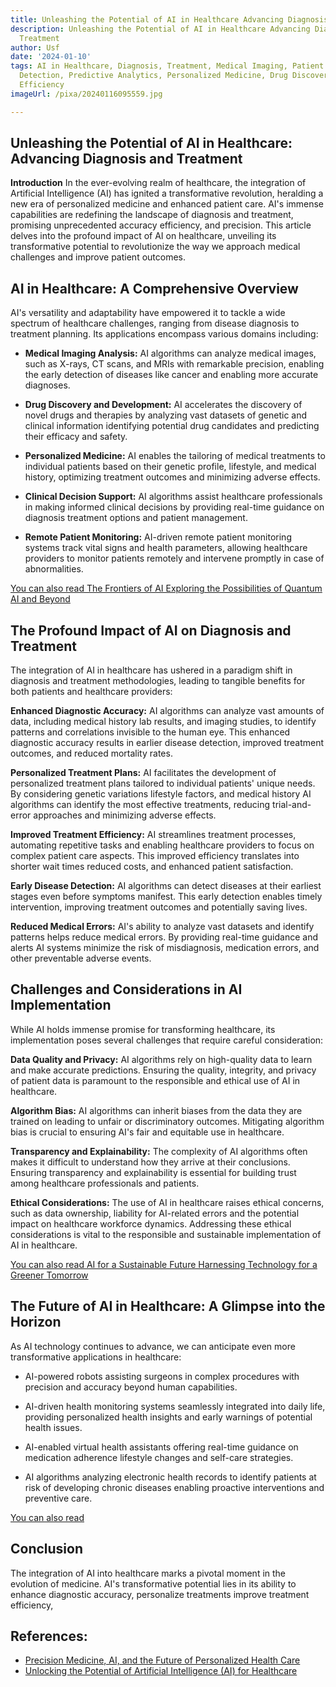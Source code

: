 ```yaml
---
title: Unleashing the Potential of AI in Healthcare Advancing Diagnosis and Treatment
description: Unleashing the Potential of AI in Healthcare Advancing Diagnosis and
  Treatment
author: Usf
date: '2024-01-10'
tags: AI in Healthcare, Diagnosis, Treatment, Medical Imaging, Patient Care, Disease
  Detection, Predictive Analytics, Personalized Medicine, Drug Discovery, Healthcare
  Efficiency
imageUrl: /pixa/20240116095559.jpg

---
```

## Unleashing the Potential of AI in Healthcare: Advancing Diagnosis and Treatment

**Introduction**
In the ever-evolving realm of healthcare, the integration of Artificial Intelligence (AI) has ignited a transformative revolution, heralding a new era  of personalized medicine and enhanced patient care. AI's immense capabilities are redefining the landscape of diagnosis  and treatment, promising unprecedented accuracy efficiency, and precision. This article delves into  the profound impact of  AI on healthcare, unveiling its transformative potential to revolutionize the way we  approach  medical challenges and improve patient outcomes.

## AI in Healthcare: A Comprehensive Overview

AI's versatility and adaptability have empowered it to tackle a wide  spectrum of healthcare challenges, ranging from disease  diagnosis to treatment planning. Its applications encompass  various domains including:

- **Medical Imaging  Analysis:** AI algorithms can analyze medical images, such as X-rays, CT scans, and MRIs  with remarkable precision, enabling the early detection  of diseases like cancer and enabling more accurate diagnoses.

- **Drug Discovery and Development:** AI accelerates the discovery of novel drugs and therapies by  analyzing vast datasets of genetic  and clinical information identifying potential  drug candidates and predicting their efficacy and safety.

- **Personalized Medicine:** AI enables  the  tailoring of medical treatments to individual patients based on their genetic  profile, lifestyle, and  medical history,  optimizing treatment outcomes and minimizing adverse effects.

-  **Clinical Decision Support:**  AI algorithms assist healthcare professionals in making informed clinical decisions by providing real-time guidance on diagnosis treatment options and patient management.

- **Remote Patient Monitoring:** AI-driven remote patient monitoring systems track vital signs and health parameters, allowing healthcare providers to monitor  patients remotely and  intervene promptly in  case of abnormalities.

[You can also read The Frontiers of AI Exploring the  Possibilities of Quantum AI  and Beyond](The%20Frontiers%20of%20AI%20Exploring%20the%20Possibilities%20of%20Quantum%20AI%20and%20Beyond)


## The Profound Impact of  AI  on Diagnosis and Treatment

The integration of AI in healthcare has ushered in a paradigm shift  in diagnosis and treatment methodologies, leading to  tangible  benefits for both patients and healthcare providers:

**Enhanced  Diagnostic Accuracy:** AI algorithms  can analyze vast amounts of data, including medical history lab  results,  and  imaging studies, to identify patterns and correlations invisible to the human eye.  This enhanced diagnostic accuracy results in earlier disease detection, improved treatment outcomes, and reduced mortality rates.

**Personalized Treatment Plans:**  AI facilitates the development of personalized treatment plans tailored to individual patients'  unique needs. By considering genetic variations lifestyle  factors, and medical history AI algorithms can identify the most effective treatments, reducing  trial-and-error approaches and minimizing adverse effects.

**Improved Treatment Efficiency:** AI streamlines treatment processes, automating repetitive tasks and  enabling healthcare providers to focus on complex patient care aspects. This improved efficiency translates into shorter wait times reduced  costs, and enhanced patient  satisfaction.

**Early Disease Detection:** AI algorithms can detect  diseases at their  earliest  stages even before symptoms manifest. This early detection enables timely intervention, improving treatment  outcomes and potentially saving  lives.

**Reduced Medical Errors:** AI's  ability to analyze vast datasets and  identify patterns helps reduce medical errors. By providing real-time guidance and alerts AI systems minimize the risk of misdiagnosis, medication errors, and other preventable  adverse events.

## Challenges and Considerations in AI Implementation

While AI holds immense promise for transforming healthcare, its implementation poses several  challenges that require careful consideration:

**Data  Quality and  Privacy:** AI algorithms rely on high-quality data to learn and make accurate predictions. Ensuring the quality, integrity, and privacy of patient data is  paramount to the responsible and  ethical use of AI in healthcare.

**Algorithm Bias:** AI  algorithms  can inherit biases from the data they are trained on leading to  unfair or discriminatory outcomes. Mitigating algorithm bias is crucial to ensuring AI's fair and equitable use  in healthcare.

**Transparency and Explainability:** The complexity of AI  algorithms often makes it  difficult  to understand how they arrive at their conclusions. Ensuring transparency and  explainability is essential for  building trust among healthcare professionals and patients.

**Ethical Considerations:** The use of AI in healthcare raises ethical concerns, such as data ownership,  liability for AI-related errors and the potential impact on healthcare workforce dynamics. Addressing these  ethical considerations is  vital to the responsible and sustainable implementation of AI in healthcare.

[You can also read AI for a Sustainable Future Harnessing Technology for a Greener Tomorrow](AI%20for%20a%20Sustainable%20Future%20Harnessing%20Technology%20for%20a%20Greener%20Tomorrow)


## The Future  of AI in Healthcare: A Glimpse into the Horizon

As AI technology continues  to advance, we can anticipate  even more transformative applications in healthcare:

- AI-powered robots  assisting surgeons in complex  procedures with precision and accuracy beyond human capabilities.

-  AI-driven health monitoring systems seamlessly integrated into daily life, providing  personalized health insights and early warnings of potential health issues.

- AI-enabled virtual health assistants offering real-time guidance on medication adherence lifestyle changes and self-care strategies.

- AI algorithms analyzing electronic health records to identify patients at  risk of developing chronic  diseases enabling proactive interventions and preventive care.

[You can also read ]()


## Conclusion
The integration of AI  into healthcare marks a pivotal moment in the evolution of medicine. AI's transformative potential lies in its ability to enhance diagnostic accuracy, personalize treatments improve treatment efficiency,

## References:
- [Precision Medicine, AI, and the Future of Personalized Health Care](https://www.ncbi.nlm.nih.gov/pmc/articles/PMC7877825/)
- [Unlocking the Potential of Artificial Intelligence (AI) for Healthcare](https://www.intechopen.com/online-first/87001)
